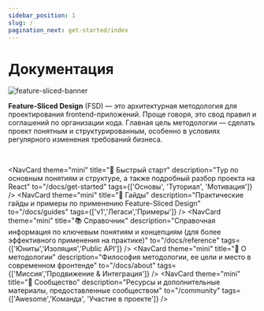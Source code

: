 ```yaml
---
sidebar_position: 1
slug: /
pagination_next: get-started/index
---
```


# Документация

![feature-sliced-banner](/img/banner.jpg)

**Feature-Sliced Design** (FSD) — это архитектурная методология для проектирования frontend-приложений. Проще говоря, это свод правил и соглашений по организации кода. Главная цель методологии — сделать проект понятным и структурированным, особенно в условиях регулярного изменения требований бизнеса.


<NavCard
    theme="primary"
    Icon="🍰"
    title="Новичок в FSD?" 
    description="Изучите основы и краткий обзор методологии"
    to="/docs/get-started/overview"
/>

<!-- TODO: move to features/doc-index -->

<br />

<NavCard
    theme="mini"
    title="🚀 Быстрый старт"
    description="Тур по основным понятиям и структуре, а также подробный разбор проекта на React"
    to="/docs/get-started"
    tags={['Основы', 'Туториал', 'Мотивация']}
/>
<NavCard
    theme="mini"
    title="🎯 Гайды"
    description="Практические гайды и примеры по применению Feature-Sliced Design"
    to="/docs/guides"
    tags={['v1','Легаси','Примеры']}
/>
<NavCard
    theme="mini"
    title="📚 Справочник"
    description="Справочная информация по ключевым понятиям и концепциям (для более эффективного применения на практике)"
    to="/docs/reference"
    tags={['Юниты','Изоляция','Public API']}
/>
<NavCard
    theme="mini"
    title="🍰 О методологии"
    description="Философия методологии, ее цели и место в современном фронтенде"
    to="/docs/about"
    tags={['Миссия','Продвижение & Интеграция']}
/>
<NavCard
    theme="mini"
    title="💫 Сообщество"
    description="Ресурсы и дополнительные материалы, предоставленные сообществом"
    to="/community"
    tags={['Awesome','Команда', 'Участие в проекте']}
/>
<NavCard
    theme="mini"
    title="🛠 Примеры"
    description="Примеры проектов, спроектированных по Feature-Sliced Design"
    to="/examples"
/>
